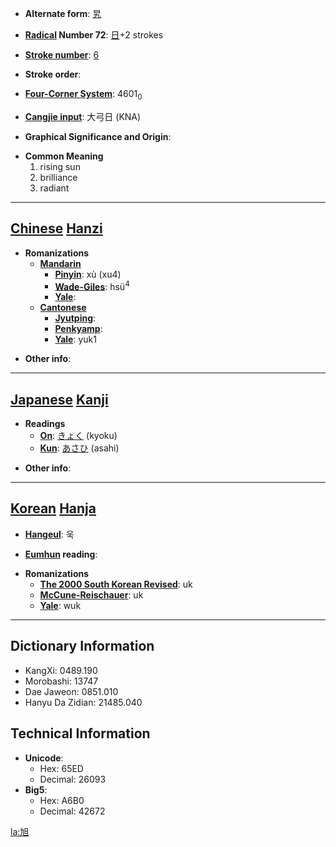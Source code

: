 * '''Alternate form''': [[旯]]

* '''[[Wiktionary:Chinese radical index| Radical]] Number 72''': [[Wiktionary:Chinese radical index 日|日]]+2 strokes

* '''[[Wiktionary:Chinese total strokes index|Stroke number]]''': [[Wiktionary:Chinese total strokes index 6|6]]

* '''Stroke order''': 

* '''[[Wiktionary:Chinese four corner index|Four-Corner System]]''': 4601<sub>0</sub>

* '''[[Wiktionary:Chinese Cangjie index|Cangjie input]]''': 大弓日 (KNA)

* '''Graphical Significance and Origin''': 

* '''Common Meaning'''
*#rising sun
*# brilliance
*# radiant


----

== [[Chinese]] [[Hanzi]] ==

* '''Romanizations'''
** '''[[Mandarin]]'''
*** '''[[Pinyin]]''': xù (xu4)
*** '''[[Wade-Giles]]''': hsü<sup>4</sup>
*** '''[[Yale]]''': 
** '''[[Cantonese]]'''
*** '''[[Jyutping]]''':
*** '''[[Penkyamp]]''': 
*** '''[[Yale]]''': yuk1

* '''Other info''': 

----

== [[Japanese]] [[Kanji]] ==

* '''Readings'''
** '''[[On]]''': [[きょく]] (kyoku)
** '''[[Kun]]''': [[あさひ]] (asahi)

* '''Other info''':  

----

== [[Korean]] [[Hanja]] ==

* '''[[Hangeul]]''': 욱

* '''[[Eumhun]] reading''': 

* '''Romanizations'''
** '''[[The 2000 South Korean Revised Romanization|The 2000 South Korean Revised]]''': uk
** '''[[McCune-Reischauer]]''': uk
** '''[[Yale]]''': wuk

----

== Dictionary Information ==

* KangXi: 0489.190
* Morobashi: 13747
* Dae Jaweon: 0851.010
* Hanyu Da Zidian: 21485.040

== Technical Information ==

* '''Unicode''':
** Hex: 65ED
** Decimal: 26093
* '''Big5''':
** Hex: A6B0
** Decimal: 42672

[[la:旭]]